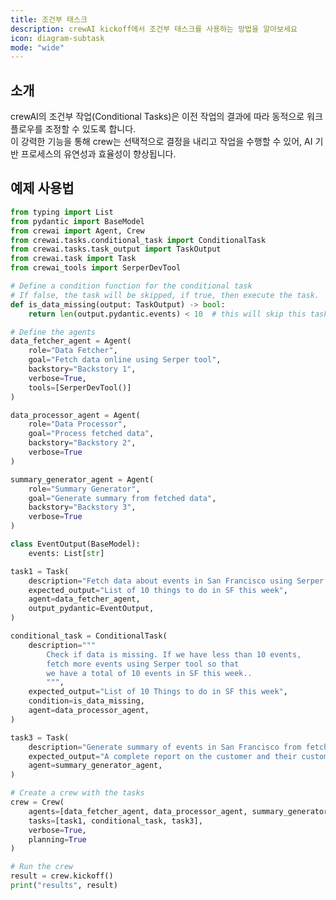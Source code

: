 ```yaml
---
title: 조건부 태스크
description: crewAI kickoff에서 조건부 태스크를 사용하는 방법을 알아보세요
icon: diagram-subtask
mode: "wide"
---
```


## 소개

crewAI의 조건부 작업(Conditional Tasks)은 이전 작업의 결과에 따라 동적으로 워크플로우를 조정할 수 있도록 합니다.  
이 강력한 기능을 통해 crew는 선택적으로 결정을 내리고 작업을 수행할 수 있어, AI 기반 프로세스의 유연성과 효율성이 향상됩니다.

## 예제 사용법

```python Code
from typing import List
from pydantic import BaseModel
from crewai import Agent, Crew
from crewai.tasks.conditional_task import ConditionalTask
from crewai.tasks.task_output import TaskOutput
from crewai.task import Task
from crewai_tools import SerperDevTool

# Define a condition function for the conditional task
# If false, the task will be skipped, if true, then execute the task.
def is_data_missing(output: TaskOutput) -> bool:
    return len(output.pydantic.events) < 10  # this will skip this task

# Define the agents
data_fetcher_agent = Agent(
    role="Data Fetcher",
    goal="Fetch data online using Serper tool",
    backstory="Backstory 1",
    verbose=True,
    tools=[SerperDevTool()]
)

data_processor_agent = Agent(
    role="Data Processor",
    goal="Process fetched data",
    backstory="Backstory 2",
    verbose=True
)

summary_generator_agent = Agent(
    role="Summary Generator",
    goal="Generate summary from fetched data",
    backstory="Backstory 3",
    verbose=True
)

class EventOutput(BaseModel):
    events: List[str]

task1 = Task(
    description="Fetch data about events in San Francisco using Serper tool",
    expected_output="List of 10 things to do in SF this week",
    agent=data_fetcher_agent,
    output_pydantic=EventOutput,
)

conditional_task = ConditionalTask(
    description="""
        Check if data is missing. If we have less than 10 events,
        fetch more events using Serper tool so that
        we have a total of 10 events in SF this week..
        """,
    expected_output="List of 10 Things to do in SF this week",
    condition=is_data_missing,
    agent=data_processor_agent,
)

task3 = Task(
    description="Generate summary of events in San Francisco from fetched data",
    expected_output="A complete report on the customer and their customers and competitors, including their demographics, preferences, market positioning and audience engagement.",
    agent=summary_generator_agent,
)

# Create a crew with the tasks
crew = Crew(
    agents=[data_fetcher_agent, data_processor_agent, summary_generator_agent],
    tasks=[task1, conditional_task, task3],
    verbose=True,
    planning=True
)

# Run the crew
result = crew.kickoff()
print("results", result)
```
